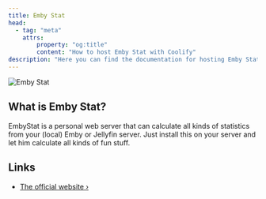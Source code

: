 ```yaml
---
title: Emby Stat
head:
  - tag: "meta"
    attrs:
        property: "og:title"
        content: "How to host Emby Stat with Coolify"
description: "Here you can find the documentation for hosting Emby Stat with Coolify."
---
```



<Badge text="One-click setup." variant="note" size="large" />

![Emby Stat](https://raw.githubusercontent.com/mregni/EmbyStat/develop/branding/logo-color.png)

## What is Emby Stat?

EmbyStat is a personal web server that can calculate all kinds of statistics from your (local) Emby or Jellyfin server. Just install this on your server and let him calculate all kinds of fun stuff.

## Links

- [The official website ›](https://github.com/mregni/EmbyStat)
